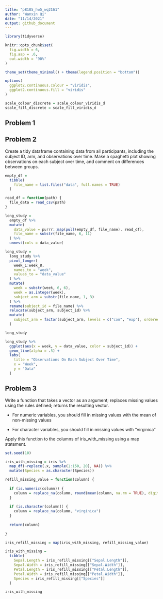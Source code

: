 ```yaml
---
title: "p8105_hw5_wq2161"
author: "Wanxin Qi"
date: "11/14/2021"
output: github_document
---
```


```r
library(tidyverse)

knitr::opts_chunk$set(
  fig.width = 6,
  fig.asp = .6,
  out.width = "90%"
)

theme_set(theme_minimal() + theme(legend.position = "bottom"))

options(
  ggplot2.continuous.colour = "viridis",
  ggplot2.continuous.fill = "viridis"
)

scale_colour_discrete = scale_colour_viridis_d
scale_fill_discrete = scale_fill_viridis_d
```


## Problem 1


## Problem 2

Create a tidy dataframe containing data from all participants, including the subject ID, arm, and observations over time. Make a spaghetti plot showing observations on each subject over time, and comment on differences between groups.

```r
empty_df = 
  tibble(
    file_name = list.files("data", full.names = TRUE)
  )

read_df = function(path) {
  file_data = read_csv(path)
}

long_study = 
  empty_df %>%
  mutate(
    data_value = purrr::map(pull(empty_df, file_name), read_df),
    file_name = substr(file_name, 6, 11)
  ) %>%
  unnest(cols = data_value)

long_study =
  long_study %>%
  pivot_longer(
    week_1:week_8,
    names_to = "week",
    values_to = "data_value"
  ) %>%
  mutate(
    week = substr(week, 6, 6),
    week = as.integer(week),
    subject_arm = substr(file_name, 1, 3)
  ) %>%
  rename(subject_id = file_name) %>%
  relocate(subject_arm, subject_id) %>%
  mutate(
    subject_arm = factor(subject_arm, levels = c("con", "exp"), ordered = FALSE)
  )

long_study

long_study %>%
  ggplot(aes(x = week, y = data_value, color = subject_id)) +
  geom_line(alpha = .5) +
  labs(
    title = "Observations On Each Subject Over Time",
    x = "Week",
    y = "Data"
  )
```


## Problem 3

Write a function that takes a vector as an argument; replaces missing values using the rules defined; returns the resulting vector.

* For numeric variables, you should fill in missing values with the mean of non-missing values

* For character variables, you should fill in missing values with "virginica"

Apply this function to the columns of iris_with_missing using a map statement.

```r
set.seed(10)

iris_with_missing = iris %>% 
  map_df(~replace(.x, sample(1:150, 20), NA)) %>%
  mutate(Species = as.character(Species))

refill_missing_value = function(column) {
  
  if (is.numeric(column)) {
    column = replace_na(column, round(mean(column, na.rm = TRUE), digits = 1))
  }
  
  if (is.character(column)) {
    column = replace_na(column, "virginica")
  }
  
  return(column)
  
}

iris_refill_missing = map(iris_with_missing, refill_missing_value)

iris_with_missing =
  tibble(
    Sepal.Length = iris_refill_missing[["Sepal.Length"]],
    Sepal.Width = iris_refill_missing[["Sepal.Width"]],
    Petal.Length = iris_refill_missing[["Petal.Length"]],
    Petal.Width = iris_refill_missing[["Petal.Width"]],
    Species = iris_refill_missing[["Species"]]
  )

iris_with_missing
```

